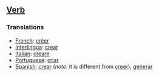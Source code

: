 ==[[Verb]]==

===Translations===
*[[French]]: [[créer]]
*[[Interlingua]]: [[crear]]
*[[Italian]]: [[creare]]
*[[Portuguese]]: [[criar]]
*[[Spanish]]: [[crear]] (''note'': it is different from [[creer]]), [[generar]]